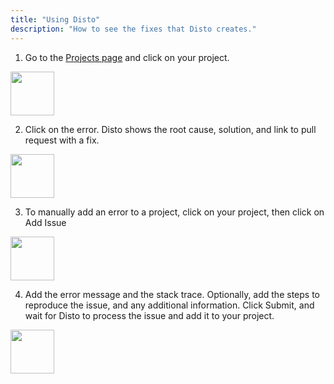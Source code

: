 ```yaml
---
title: "Using Disto"
description: "How to see the fixes that Disto creates."
---
```


1. Go to the [Projects page](https://app.distoai.com/projects) and click on your project.

<img height="70" src="/images/projects_page.png" />

2. Click on the error. Disto shows the root cause, solution, and link to pull request with a fix.

<img height="70" src="/images/errors_page.png" />

3. To manually add an error to a project, click on your project, then click on Add Issue

<img height="70" src="/images/add_issue.png" />

4. Add the error message and the stack trace. Optionally, add the steps to reproduce the issue, and any additional information.
Click Submit, and wait for Disto to process the issue and add it to your project. 

<img height="70" src="/images/add_issue_filled.png" />
